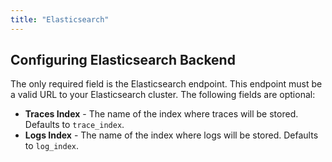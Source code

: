 ```yaml
---
title: "Elasticsearch"
---
```


## Configuring Elasticsearch Backend

The only required field is the Elasticsearch endpoint. This endpoint must be a valid URL to your Elasticsearch cluster.
The following fields are optional:

- **Traces Index** - The name of the index where traces will be stored. Defaults to `trace_index`.
- **Logs Index** - The name of the index where logs will be stored. Defaults to `log_index`.
